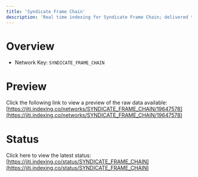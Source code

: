 ```yaml
---
title: 'Syndicate Frame Chain'
description: 'Real time indexing for Syndicate Frame Chain; delivered to you'
---
```


# Overview
- Network Key: `SYNDICATE_FRAME_CHAIN`

# Preview
Click the following link to view a preview of the raw data available: [https://jiti.indexing.co/networks/SYNDICATE_FRAME_CHAIN/19647578](https://jiti.indexing.co/networks/SYNDICATE_FRAME_CHAIN/19647578)

# Status
Click here to view the latest status: [https://jiti.indexing.co/status/SYNDICATE_FRAME_CHAIN](https://jiti.indexing.co/status/SYNDICATE_FRAME_CHAIN)
